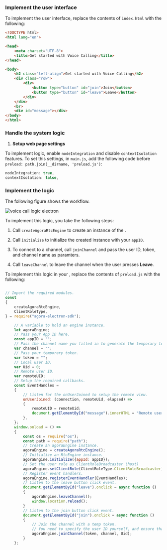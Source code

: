 <PlatformWrapper platform="electron">

### Implement the user interface

To implement the user interface, replace the contents of `index.html` with the following:

```html
<!DOCTYPE html>
<html lang="en">

<head>
    <meta charset="UTF-8">
    <title>Get started with Voice Calling</title>
</head>

<body>
    <h2 class="left-align">Get started with Voice Calling</h2>
    <div class="row">
        <div>
            <button type="button" id="join">Join</button>
            <button type="button" id="leave">Leave</button>
        </div>
    </div>
    <br>
    <div id="message"></div>
</body>
</html>
```

### Handle the system logic

1. **Setup web page settings**

To implement <Vpd k="PRODUCT" /> logic, enable `nodeIntegration` and disable `contextIsolation` features. To set this settings, in `main.js`, add the following code before `preload: path.join(__dirname, 'preload.js')`:

```javascript
nodeIntegration: true,
contextIsolation: false,
```

### Implement the <Vpd k="PRODUCT" /> logic

The following figure shows the <Vpd k="PRODUCT" /> workflow.

![voice call logic electron](/images/voice-sdk/voice-call-logic-electron.svg)

To implement this logic, you take the following steps:

1. Call `createAgoraRtcEngine` to create an instance of the <Vg k="ENGINE"/>.

2. Call `initialize` to initialize the created instance with your `appID`.

3. To connect to a channel, call `joinChannel` and pass the user ID, token, and channel name as paramters.

4. Call `leaveChannel` to leave the channel when the user presses **Leave**.

To implement this logic in your <Vpl k="CLIENT"/>, replace the contents of `preload.js` with the following:

```javascript

// Import the required modules.
const 
{
    createAgoraRtcEngine,
    ClientRoleType,
} = require("agora-electron-sdk");

    // A variable to hold an engine instance.
    let agoraEngine;
    // Pass your App ID here.
    const appID = "";
    // Pass the channel name you filled in to generate the temporary token.
    var channel = "";
    // Pass your temporary token.
    var token = "";
    // Local user ID.
    var Uid = 0;
    // Remote user ID.
    var remoteUID;
    // Setup the required callbacks.
    const EventHandles = 
    {
        // Listen for the onUserJoined to setup the remote view.
        onUserJoined: (connection, remoteUid, elapsed) => 
        {
            remoteUID = remoteUid;
            document.getElementById("message").innerHTML = "Remote user " + remoteUid + " joined the channel";
        },
    };
    window.onload = () => 
    {
        const os = require("os");
        const path = require("path");
        // Create an agoraEngine instance.
        agoraEngine = createAgoraRtcEngine();
        // Initialize an RtcEngine instance.
        agoraEngine.initialize({appId: appID});
        // Set the user role as ClientRoleBroadcaster (host)
        agoraEngine.setClientRole(ClientRoleType.ClientRoleBroadcaster);
        // Register event handlers.
        agoraEngine.registerEventHandler(EventHandles);
        // Listen to the leave button click event.
        document.getElementById("leave").onclick = async function ()
        {
            agoraEngine.leaveChannel();
            window.location.reload();
        }
        // Listen to the join button click event.
        document.getElementById("join").onclick = async function ()
        {
            // Join the channel with a temp token.
            // You need to specify the user ID yourself, and ensure that it is unique in the channel.
            agoraEngine.joinChannel(token, channel, Uid);
        }
    };
```
</PlatformWrapper>